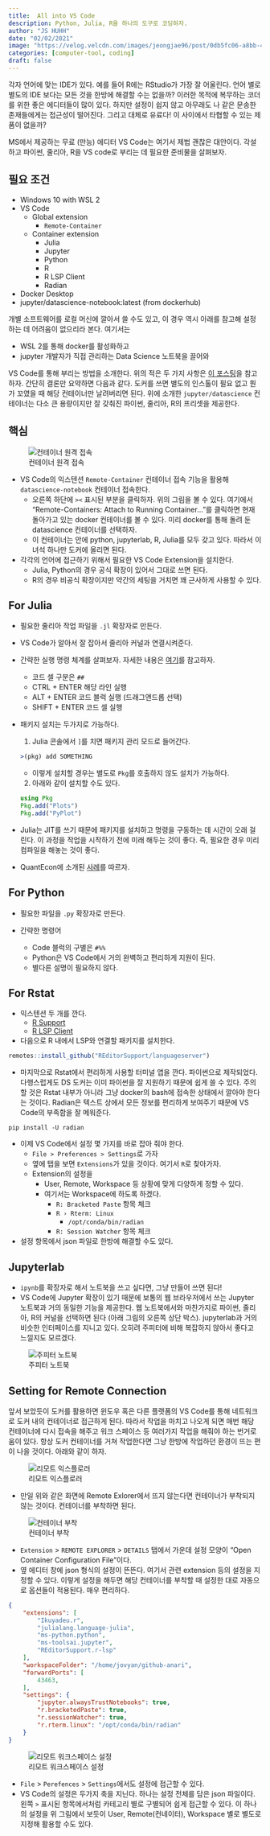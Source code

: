 ```yaml
---
title:  All into VS Code 
description: Python, Julia, R을 하나의 도구로 코딩하자. 
author: "JS HUHH"
date: "02/02/2021"
image: "https://velog.velcdn.com/images/jeongjae96/post/0db5fc06-a8bb-4970-bf6c-3b5a69ebe940/vs%20code.png"
categories: [computer-tool, coding]
draft: false
---
```



각자 언어에 맞는 IDE가 있다. 예를 들어 R에는 RStudio가 가장 잘 어울린다. 언어 별로 별도의 IDE 보다는 모든 것을 한방에 해결할 수는 없을까? 이러한 목적에 복무하는 코더를 위한 좋은 에디터들이 많이 있다. 하지만 설정이 쉽지 않고 아무래도 나 같은 문송한 존재들에게는 접근성이 떨어진다. 그리고 대체로 유료다! 이 사이에서 타협할 수 있는 제품이 없을까? 

MS에서 제공하는 무료 (만능) 에디터 VS Code는 여기서 제법 괜찮은 대안이다. 각설하고 파이썬, 줄리아, R을 VS code로 부리는 데 필요한 준비물을 살펴보자. 


## 필요 조건 

- Windows 10 with WSL 2
- VS Code 
  - Global extension 
    - `Remote-Container`
  - Container extension 
    - Julia 
    - Jupyter 
    - Python 
    - R 
    - R LSP Client 
    - Radian 
- Docker Desktop 
- jupyter/datascience-notebook:latest (from dockerhub)

개별 소프트웨어를 로컬 머신에 깔아서 쓸 수도 있고, 이 경우 역시 아래를 참고해 설정하는 데 어려움이 없으리라 본다. 여기서는 

* WSL 2를 통해 docker를 활성화하고 
* jupyter 개발자가 직접 관리하는 Data Science 노트북을 끌어와 

VS Code를 통해 부리는 방법을 소개한다. 위의 적은 두 가지 사항은 [이 포스팅](https://anarinsk.github.io/lostineconomics-v2-1/docker/data-science/2020/09/23/docker-humble-practice.html)을 참고하자. 간단히 결론만 요약하면 다음과 같다. 도커를 쓰면 별도의 인스톨이 필요 없고 뭔가 꼬였을 때 해당 컨테이너만 날려버리면 된다. 위에 소개한 `jupyter/datascience` 컨테이너는 다소 큰 용량이지만 잘 갖춰진 파이썬, 줄리아, R의 프리셋을 제공한다.

## 핵심

![컨테이너 원격 접속](https://raw.githubusercontent.com/anarinsk/lostineconomics-v2-1/master/images/all-in-vs_code/avscode_1.png?raw=true){ .my-figure7 }

- VS Code의 익스텐션 `Remote-Container` 컨테이너 접속 기능을 활용해 `datascience-notebook` 컨테이너 접속한다. 
  - 오른쪽 하단에 `><` 표시된 부분을 클릭하자. 위의 그림을 볼 수 있다. 여기에서 "Remote-Containers: Attach to Running Container..."를 클릭하면 현재 돌아가고 있는 docker 컨테이너를 볼 수 있다. 미리 docker를 통해 돌려 둔 datascience 컨테이너를 선택하자. 
  - 이 컨테이너는 안에 python, jupyterlab, R, Julia를 모두 갖고 있다. 따라서 이 녀석 하나만 도커에 올리면 된다. 
- 각각의 언어에 접근하기 위해서 필요한 VS Code Extension을 설치한다. 
  - Julia, Python의 경우 공식 확장이 있어서 그대로 쓰면 된다. 
  - R의 경우 비공식 확장이지만 약간의 세팅을 거치면 꽤 근사하게 사용할 수 있다. 

## For Julia 

- 필요한 줄리아 작업 파일을 `.jl` 확장자로 만든다. 
- VS Code가 알아서 잘 잡아서 줄리아 커널과 연결시켜준다. 
- 간략한 실행 명령 체계를 살펴보자. 자세한 내용은 [여기](https://www.julia-vscode.org/docs/stable/userguide/runningcode/)를 참고하자. 
  - 코드 셀 구분은 `##`
  - CTRL + ENTER 해당 라인 실행 
  - ALT + ENTER 코드 블럭 실행 (드래그앤드롭 선택) 
  - SHIFT + ENTER 코드 셀 실행

- 패키지 설치는 두가지로 가능하다. 

  1. Julia 콘솔에서 `]`를 치면 패키지 관리 모드로 들어간다.   

  ```julia
  >(pkg) add SOMETHING
  ```
    
  - 이렇게 설치할 경우는 별도로 `Pkg`를 호출하지 않도 설치가 가능하다. 

  2. 아래와 같이 설치할 수도 있다.
  
    ```julia
    using Pkg 
    Pkg.add("Plots")
    Pkg.add("PyPlot") 
    ```

- Julia는 JIT를 쓰기 때문에 패키지를 설치하고 명령을 구동하는 데 시간이 오래 걸린다. 이 과정을 작업을 시작하기 전에 미래 해두는 것이 좋다. 즉, 필요한 경우 미리 컴파일을 해놓는 것이 좋다. 
- QuantEcon에 소개된 [사례](https://julia.quantecon.org/getting_started_julia/julia_by_example.html)를 따르자. 

## For Python 

- 필요한 파일을 `.py` 확장자로 만든다. 
 
- 간략한 명령어 
  - Code 블럭의 구별은 `#%%`
  - Python은 VS Code에서 거의 완벽하고 편리하게 지원이 된다. 
  - 별다른 설명이 필요하지 않다. 

## For Rstat

- 익스텐션 두 개를 깐다. 
  - [R Support](https://marketplace.visualstudio.com/items?itemName=Ikuyadeu.r)
  - [R LSP Client](https://marketplace.visualstudio.com/items?itemName=REditorSupport.r-lsp)
- 다음으로 R 내에서 LSP와 연결할 패키지를 설치한다. 

```r
remotes::install_github("REditorSupport/languageserver")
```

- 마지막으로 Rstat에서 편리하게 사용할 터미널 앱을 깐다. 파이썬으로 제작되었다. 다행스럽게도 DS 도커는 이미 파이썬을 잘 지원하기 때문에 쉽게 쓸 수 있다. 주의할 것은 Rstat 내부가 아니라 그냥 docker의 bash에 접속한 상태에서 깔아야 한다는 것이다. Radian은 텍스트 상에서 모든 정보를 편리하게 보여주기 때문에 VS Code의 부족함을 잘 메워준다. 

```shell
pip install -U radian 
```

- 이제 VS Code에서 설정 몇 가지를 바로 잡아 줘야 한다.   
    - `File > Preferences > Settings`로 가자 
    - 옆에 탭을 보면 `Extensions`가 있을 것이다. 여기서 `R`로 찾아가자. 
    - Extension의 설정을 
      - User, Remote, Workspace 등 상황에 맞게 다양하게 정할 수 있다. 
      - 여기서는 Workspace에 하도록 하겠다. 
        - `R: Bracketed Paste` 항목 체크 
        - `R › Rterm: Linux`
          - `/opt/conda/bin/radian`
        - `R: Session Watcher` 항목 체크 

- 설정 항목에서 json 파일로 한방에 해결할 수도 있다. 

## Jupyterlab 

- `ipynb`를 확장자로 해서 노트북을 쓰고 싶다면, 그냥 만들어 쓰면 된다!
- VS Code에 Jupyter 확장이 있기 때문에 보통의 웹 브라우저에서 쓰는 Jupyter 노트북과 거의 동일한 기능을 제공한다. 웹 노트북에서와 마찬가지로 파이썬, 줄리아, R의 커널을 선택하면 된다 (아래 그림의 오른쪽 상단 박스). jupyterlab과 거의 비슷한 인터페이스를 지니고 있다. 오히려 주피터에 비해 복잡하지 않아서 좋다고 느낄지도 모르겠다. 

![주피터 노트북](https://raw.githubusercontent.com/anarinsk/lostineconomics-v2-1/master/images/all-in-vs_code/avscode_3.png?raw=true){ .my-figure7 }

## Setting for Remote Connection 

앞서 보았듯이 도커를 활용하면 윈도우 혹은 다른 플랫폼의 VS Code를 통해 네트워크로 도커 내의 컨테이너로 접근하게 된다. 따라서 작업을 마치고 나오게 되면 매번 해당 컨테이너에 다시 접속을 해주고 워크 스페이스 등 여러가지 작업을 해줘야 하는 번거로움이 있다. 항상 도커 컨테이너를 거쳐 작업한다면 그냥 한방에 작업하던 환경이 뜨는 편이 나을 것이다. 아래와 같이 하자. 

![리모트 익스플로러](https://raw.githubusercontent.com/anarinsk/lostineconomics-v2-1/master/images/all-in-vs_code/avscode_2.png?raw=true){ .my-figure5 }

- 만일 위와 같은 화면에 Remote Exlorer에서 뜨지 않는다면 컨테이너가 부착되지 않는 것이다. 컨테이너를 부착하면 된다. 

![컨테이너 부착](https://raw.githubusercontent.com/anarinsk/lostineconomics-v2-1/master/images/all-in-vs_code/avscode_4.png?raw=true){ .my-figure5}

- `Extension` > `REMOTE EXPLORER` > `DETAILS` 탭에서 가운데 설정 모양이 "Open Container Configuration File"이다.
- 옆 에디터 창에 json 형식의 설정이 뜬뜬다. 여기서 관련 extension 등의 설정을 지정할 수 있다. 이렇게 설정을 해두면 해당 컨테이너를 부착할 때 설정한 대로 자동으로 옵션들이 적용된다. 매우 편리하다. 

```json 
{
	"extensions": [
		"Ikuyadeu.r",
		"julialang.language-julia",
		"ms-python.python",
		"ms-toolsai.jupyter",
		"REditorSupport.r-lsp"
	],
	"workspaceFolder": "/home/jovyan/github-anari",
	"forwardPorts": [
		43463,		
	],
	"settings": {
		"jupyter.alwaysTrustNotebooks": true,
		"r.bracketedPaste": true,
		"r.sessionWatcher": true,
		"r.rterm.linux": "/opt/conda/bin/radian"
	}
}
```


![리모트 워크스페이스 설정](https://raw.githubusercontent.com/anarinsk/lostineconomics-v2-1/master/images/all-in-vs_code/avscode_5.png?raw=true){ .my-figure7 }

- `File` > `Perefences` > `Settings`에서도 설정에 접근할 수 있다. 
- VS Code의 설정은 두가지 축을 지닌다. 하나는 설정 전체를 담은 json 파일이다. 왼쪽 `>` 표시된 항목에서처럼 카테고리 별로 구별되어 쉽게 접근할 수 있다. 이 하나의 설정을 위 그림에서 보듯이 User, Remote(컨네이터), Workspace 별로 별도로 지정해 활용할 수도 있다. 

